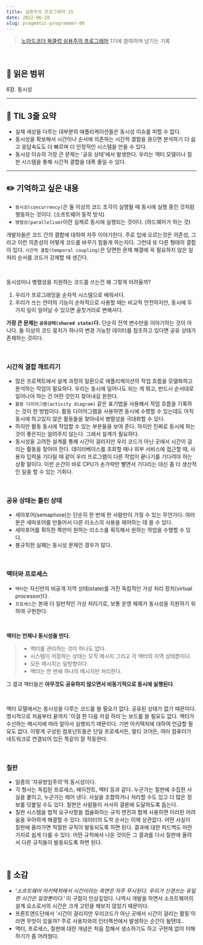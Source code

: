 ```yaml
---
title: 실용주의 프로그래머 15
date: 2022-06-28
slug: pragmatic-programmer-06
---
```


> [노마드코더 북클럽 실용주의 프로그래머](https://nomadcoders.co/pragmatic-programmer?utm_source=Nomad+Academy&utm_campaign=b21db3e0fc-EMAIL_CAMPAIGN_2022_03_11&utm_medium=email&utm_term=0_4313d957c9-b21db3e0fc-44797189&mc_cid=b21db3e0fc&mc_eid=ada1dd7049) 1기에 참여하며 남기는 기록

<br />

## 📖 읽은 범위

6장. 동시성

---

## 📍 TIL 3줄 요약

- 실제 세상을 다루는 대부분의 애플리케이션들은 동시성 이슈를 피할 수 없다.
- 동시성을 확보해서 시간이나 순서에 의존하는 시간적 결합을 끊으면 분석하기 더 쉽고 응답속도도 더 빠르며 더 안정적인 시스템을 만들 수 있다.
- 동시성 이슈의 가장 큰 문제는 '공유 상태'에서 발생한다. 우리는 액터 모델이나 칠판 시스템을 통해 시간적 결합을 대폭 줄일 수 있다.

---

## ✏️ 기억하고 싶은 내용

- `동시성(concurrency)`은 둘 이상의 코드 조각이 실행될 때 동시에 실행 중인 것처럼 행동하는 것이다. (소프트웨어 동작 방식)
- `병렬성(parallelism)`이란 실제로 동시에 실행되는 것이다. (하드웨어가 하는 것)

개발자들은 코드 간의 결합에 대하여 자주 이야기한다. 주로 입에 오르는것은 의존성, 그리고 이런 의존성이 어떻게 코드를 바꾸기 힘들게 하는지다. 그런데 또 다른 형태의 결합이 있다. `시간적 결합(temporal coupling)`은 당면한 문제 해결에 꼭 필요하지 않은 일 처리 순서를 코드가 강제할 때 생긴다.

<br />

동시성이나 병렬성을 지원하는 코드를 쓰는건 왜 그렇게 어려울까?

1. 우리가 프로그래밍을 순차적 시스템으로 배워서다.
2. 우리가 쓰는 언어의 기능이 순차적으로 사용할 때는 비교적 안전하지만, 동시에 두 가지 일이 일어날 수 있으면 골칫거리로 변해서다.

**가장 큰 문제는 `공유상태(shared state)`다.** 단순히 전역 변수만을 이야기하는 것이 아니다. 둘 이상의 코드 뭉치가 하나의 변경 가능한 데이터를 참조하고 있다면 공유 상태가 존재하는 것이다.

<br />

### 시간적 결합 깨트리기

- 많은 프로젝트에서 설계 과정의 일환으로 애플리케이션의 작업 흐름을 모델화하고 분석하는 작업이 필요하다. 우리는 동시에 일어나도 되는 게 뭐고, 반드시 순서대로 일어나야 하는 건 어떤 것인지 찾아내길 원한다.
- `활동 다이어그램(activity diagram)` 같은 표기법을 사용해서 작업 흐름을 기록하는 것이 한 방법이다. 활동 다이어그램을 사용하면 동시에 수행할 수 있는데도 아직 동시에 하고있지 않은 활동들을 찾아내서 병렬성을 극대화할 수 있다.
- 하지만 활동 동시에 작업할 수 있는 부분들을 보여 준다. 하지만 진짜로 동시에 하는 것이 좋은지는 알려주지 않는다. 그래서 설계가 필요하다.
- 동시성을 고려한 설계를 통해 시간이 걸리지만 우리 코드가 아닌 곳에서 시간이 걸리는 활동을 찾아야 한다. 데이터베이스를 조회할 때나 외부 서비스에 접근할 때, 사용자 입력을 기다릴 때 같이 우리 프로그램이 다른 작업이 끝나기를 기다려야 하는 상황 말이다. 이런 순간이 바로 CPU가 손가락만 빨면서 기다리는 대신 좀 더 생산적인 일을 할 수 있는 기회다.

<br />

### 공유 상태는 틀린 상태

- 세마포어(semaphore)는 단순히 한 번에 한 사람만이 가질 수 있는 무언가다. 여러분은 세마포어를 만들어서 다른 리소스의 사용을 제어하는 데 쓸 수 있다.
- 세마포어를 획득한 쪽만이 원하는 리소스를 획득해서 원하는 작업을 수행할 수 있다.
- 블규칙한 실패는 동시성 문제인 경우가 많다.

<br />

### 액터와 프로세스

- `액터`는 자신만의 비공개 지역 상태(state)를 가진 독립적인 가상 처리 장치(virtual processor)다.
- `프로세스`는 본래 더 일반적인 가상 처리기로, 보통 운영 체제가 동시성을 지원하기 위하여 구현한다.

<br />

**액터는 언제나 동시성을 띤다.**

> - 액터를 관리하는 것이 하나도 없다.
> - 시스템이 저장하는 상태는 오직 메시지 그리고 각 액터의 지역 상태뿐이다.
> - 모든 메시지는 일방향이다.
> - 액터는 한 번에 하나의 메시지만 처리한다.

그 결과 액터들은 **아무것도 공유하지 않으면서 비동기적으로 동시에 실행된다**.

<br />

액터 모델에서는 동시성을 다루는 코드를 쓸 필요가 없다. 공유된 상태가 없기 때문이다. 명시적으로 처음부터 끝까지 '이걸 한 다음 저걸 하라'는 보드를 쓸 필요도 없다. 액터가 수신하는 메시지에 따라 알아서 실행되기 때문이다. 기반 아키텍처에 대하여 언급할 필요도 없다. 이렇게 구성된 컴포넌트들은 단일 프로세서든, 멀티 코어든, 여러 컴퓨터가 네트워크로 연결되어 있든 똑같이 잘 작동한다.

<br />

### 칠판

- 일종의 '자유방임주의'적 동시성이다.
- 각 형사는 독립된 프로세스, 에이전트, 액터 등과 같다. 누군가는 칠판에 수집한 사실을 붙이고, 누군가는 떼어 낸다. 사실을 조합하거나 처리할 수도 있고 더 많은 정보를 덧붙일 수도 있다. 칠판은 사람들이 서서히 결론에 도달하도록 돕는다.
- 칠판 시스템을 법적 요구사항을 캡슐화하는 규칙 엔진과 함께 사용하면 이러한 어려움을 우아하게 해결할 수 있다. 데이터의 도착 순서는 이제 상관없다. 어떤 사실이 칠판에 올라가면 적절한 규칙이 발동되도록 하면 된다. 결과에 대한 피드백도 마찬가지로 쉽게 다룰 수 있다. 어떤 규칙에서 나온 것이든 그 결과를 다시 칠판에 올려서 다른 규칙들이 발동되도록 하면 된다.

<br />

## 💭 소감

- _'소프트웨어 아키택처에서 시간이라는 측면은 자주 무시된다. 우리가 신경쓰는 유일한 시간은 일정뿐이다.'_ 이 구절이 인상깊었다. 나역시 개발을 하면서 소프트웨어의 설계 요소로서의 시간은 크게 고민을 해보지 않았기 때문이다.
- 프론트엔드단에서 '시간이 걸리지만 우리코드가 아닌 곳에서 시간이 걸리는 활동'이라면 무엇이 있을까? 주로 사용자와의 인터랙션에서 발생하는 순간이 될텐데..
- 액터, 프로세스, 칠판에 대한 개념은 처음 접해서 생소하기도 하고 구현체 없이 이해하기가 좀 어려웠다.
